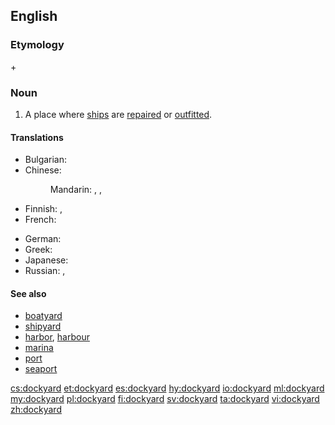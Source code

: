 ==English==

===Etymology===
{{term|dock}} + {{term|yard}}

===Noun===
{{en-noun}}

# A place where [[ship]]s are [[repair|repaired]] or [[outfit|outfitted]].

====Translations====
{{trans-top|ship repair place}}
* Bulgarian: {{t|bg|корабостроителница|f|tr=korabostroítelnica}}
* Chinese:
*: Mandarin: {{t|cmn|船廠|sc=Hani}}, {{t+|cmn|船厂|tr=chuánchǎng|sc=Hani}}, {{t+|cmn|造船所|tr=zàochuánsuǒ|sc=Hani}}
* Finnish: {{t+|fi|telakka}}, {{t|fi|huoltotelakka}}
* French: {{t|fr|chantier naval|m}}
{{trans-mid}}
* German: {{t+|de|Werft|f}}
* Greek: {{t+|el|ναυπηγείο|n|tr=nafpigeío|sc=Grek}}
* Japanese: {{t|ja|造船所|tr=ぞうせんじょ, zōsensho|sc=Jpan}}
* Russian: {{t|ru|судоремонтный завод|m|tr=sudoremóntnyj zavód|sc=Cyrl}}, {{qualifier|судостроительная}} {{t+|ru|верфь|f|tr=verfʹ|sc=Cyrl}}
{{trans-bottom}}

====See also====
* [[boatyard]]
* [[shipyard]]
* [[harbor]], [[harbour]]
* [[marina]]
* [[port]]
* [[seaport]]

[[cs:dockyard]]
[[et:dockyard]]
[[es:dockyard]]
[[hy:dockyard]]
[[io:dockyard]]
[[ml:dockyard]]
[[my:dockyard]]
[[pl:dockyard]]
[[fi:dockyard]]
[[sv:dockyard]]
[[ta:dockyard]]
[[vi:dockyard]]
[[zh:dockyard]]